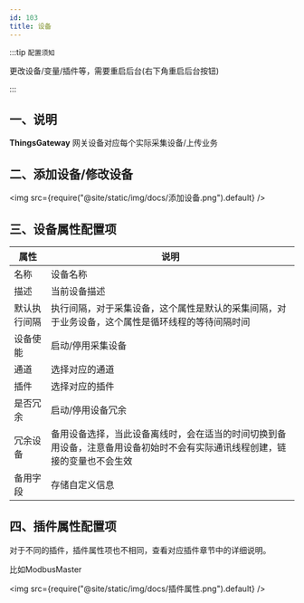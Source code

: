 ```yaml
---
id: 103
title: 设备
---
```




:::tip `配置须知`

 更改设备/变量/插件等，需要重启后台(右下角重启后台按钮)

:::

## 一、说明

**ThingsGateway** 网关设备对应每个实际采集设备/上传业务

## 二、添加设备/修改设备

<img src={require("@site/static/img/docs/添加设备.png").default} />

## 三、设备属性配置项

|  属性| 说明 |
| --- | --- |
|名称| 设备名称| 
|描述| 当前设备描述 |
|默认执行间隔| 执行间隔，对于采集设备，这个属性是默认的采集间隔，对于业务设备，这个属性是循环线程的等待间隔时间 |
|设备使能| 启动/停用采集设备 |
|通道| 选择对应的通道 |
|插件| 选择对应的插件 |
|是否冗余| 启动/停用设备冗余 |
|冗余设备| 备用设备选择，当此设备离线时，会在适当的时间切换到备用设备，注意备用设备初始时不会有实际通讯线程创建，链接的变量也不会生效 |
|备用字段| 存储自定义信息 |

## 四、插件属性配置项

对于不同的插件，插件属性项也不相同，查看对应插件章节中的详细说明。

比如ModbusMaster

<img src={require("@site/static/img/docs/插件属性.png").default} />

